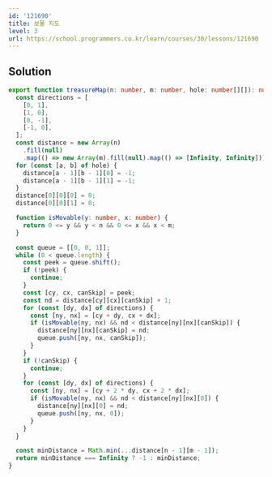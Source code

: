 ```yaml
---
id: '121690'
title: 보물 지도
level: 3
url: https://school.programmers.co.kr/learn/courses/30/lessons/121690
---
```


## Solution

```typescript filename="solution.ts" copy
export function treasureMap(n: number, m: number, hole: number[][]): number {
  const directions = [
    [0, 1],
    [1, 0],
    [0, -1],
    [-1, 0],
  ];
  const distance = new Array(n)
    .fill(null)
    .map(() => new Array(m).fill(null).map(() => [Infinity, Infinity]));
  for (const [a, b] of hole) {
    distance[a - 1][b - 1][0] = -1;
    distance[a - 1][b - 1][1] = -1;
  }
  distance[0][0][0] = 0;
  distance[0][0][1] = 0;

  function isMovable(y: number, x: number) {
    return 0 <= y && y < n && 0 <= x && x < m;
  }

  const queue = [[0, 0, 1]];
  while (0 < queue.length) {
    const peek = queue.shift();
    if (!peek) {
      continue;
    }
    const [cy, cx, canSkip] = peek;
    const nd = distance[cy][cx][canSkip] + 1;
    for (const [dy, dx] of directions) {
      const [ny, nx] = [cy + dy, cx + dx];
      if (isMovable(ny, nx) && nd < distance[ny][nx][canSkip]) {
        distance[ny][nx][canSkip] = nd;
        queue.push([ny, nx, canSkip]);
      }
    }
    if (!canSkip) {
      continue;
    }
    for (const [dy, dx] of directions) {
      const [ny, nx] = [cy + 2 * dy, cx + 2 * dx];
      if (isMovable(ny, nx) && nd < distance[ny][nx][0]) {
        distance[ny][nx][0] = nd;
        queue.push([ny, nx, 0]);
      }
    }
  }

  const minDistance = Math.min(...distance[n - 1][m - 1]);
  return minDistance === Infinity ? -1 : minDistance;
}
```

